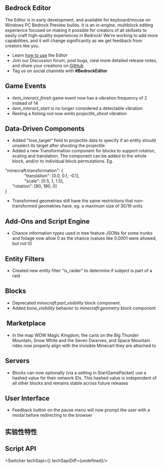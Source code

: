 



## **Bedrock Editor**

The Editor is in early development, and available for keyboard/mouse on Windows PC Bedrock Preview builds. It is an in-engine, multiblock editing experience focused on making it possible for creators of all skillsets to easily craft high-quality experiences in Bedrock! We're working to add more capabilities, and it will change significantly as we get feedback from creators like you.

-   Learn [how to use](https://aka.ms/LearnEditor) the Editor
-   Join our Discussion forum, post bugs, view more detailed release notes, and share your creations on [GitHub](https://github.com/Mojang/minecraft-editor)
-   Tag us on social channels with **#BedrockEditor**

## **Game Events**

-   _item\_interact\_finish_ game event now has a vibration frequency of 2 instead of 14
-   _item\_interact\_start_ is no longer considered a detectable vibration
-   Reeling a fishing rod now emits _projectile\_shoot_ vibration

## **Data-Driven Components**

-   Added "lose\_target" field to projectile data to specify if an entity should unselect its target after shooting the projectile
-   Added a new Transformation component for blocks to support rotation, scaling and translation. The component can be added to the whole block, and/or to individual block permutations. Eg.

"minecraft:transformation": \{  
                "translation": \[0.0, 0.1, -0.1\],  
                "scale": \[0.5, 1, 1.5\],  
      "rotation": \[90, 180, 0\]  
\}

-   Transformed geometries still have the same restrictions that non-transformed geometries have, eg. a maximum size of 30/16 units

## **Add-Ons and Script Engine**

-   Chance information types used in tree feature JSONs for some trunks and foliage now allow 0 as the chance (values like 0.0001 were allowed, but not 0)

## **Entity Filters**

-   Created new entity filter "is\_raider" to determine if subject is part of a raid

## **Blocks**

-   Deprecated _minecraft:part\_visibility_ block component.
-   Added _bone\_visibility_ behavior to _minecraft:geometry_ block component

##  **Marketplace**

-   In the map WDW Magic Kingdom, the carts on the Big Thunder Mountain, Snow White and the Seven Dwarves, and Space Mountain rides now properly align with the invisible Minecart they are attached to

## **Servers**

-   Blocks can now optionally (via a setting in StartGamePacket) use a hashed value for their network IDs. This hashed value is independent of all other blocks and remains stable across future releases

## **User Interface**

-   Feedback button on the pause menu will now prompt the user with a modal before redirecting to the browser




<h2 className="experimental_divider">实验性特性</h2>





## **Script API**

<Switcher techSapi={<TechSapiExp/>} techSapiDiff={undefined}/>

